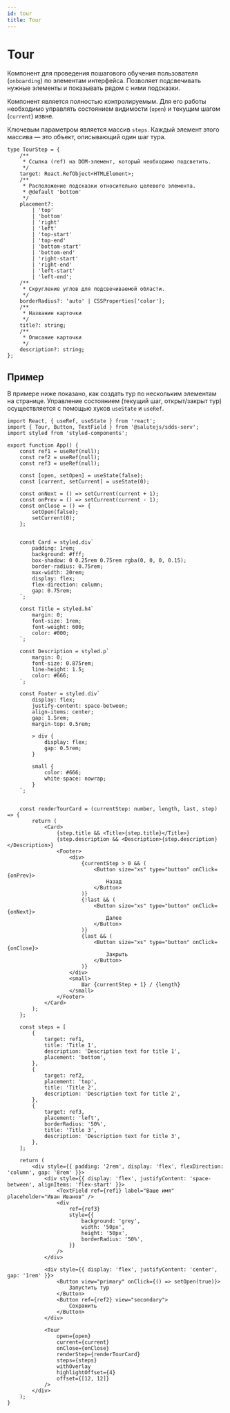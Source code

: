 ```yaml
---
id: tour
title: Tour
---
```



# Tour

Компонент для проведения пошагового обучения пользователя (`onboarding`) по элементам интерфейса. Позволяет подсвечивать нужные элементы и показывать рядом с ними подсказки.

<PropsTable name="Tour" />

Компонент является полностью контролируемым. Для его работы необходимо управлять состоянием видимости (`open`) и текущим шагом (`current`) извне.

Ключевым параметром является массив `steps`. Каждый элемент этого массива — это объект, описывающий один шаг тура.

```tsx
type TourStep = {
    /**
     * Ссылка (ref) на DOM-элемент, который необходимо подсветить.
     */
    target: React.RefObject<HTMLElement>;
    /**
     * Расположение подсказки относительно целевого элемента.
     * @default 'bottom'
     */
    placement?:
        | 'top'
        | 'bottom'
        | 'right'
        | 'left'
        | 'top-start'
        | 'top-end'
        | 'bottom-start'
        | 'bottom-end'
        | 'right-start'
        | 'right-end'
        | 'left-start'
        | 'left-end';
    /**
     * Скругление углов для подсвечиваемой области.
     */
    borderRadius?: 'auto' | CSSProperties['color'];
    /**
     * Название карточки
     */
    title?: string;
    /**
     * Описание карточки
     */
    description?: string;
};
```

## Пример

В примере ниже показано, как создать тур по нескольким элементам на странице. Управление состоянием (текущий шаг, открыт/закрыт тур) осуществляется с помощью хуков `useState` и `useRef`.


```tsx live
import React, { useRef, useState } from 'react';
import { Tour, Button, TextField } from '@salutejs/sdds-serv';
import styled from 'styled-components';

export function App() {
    const ref1 = useRef(null);
    const ref2 = useRef(null);
    const ref3 = useRef(null);

    const [open, setOpen] = useState(false);
    const [current, setCurrent] = useState(0);

    const onNext = () => setCurrent(current + 1);
    const onPrev = () => setCurrent(current - 1);
    const onClose = () => {
        setOpen(false);
        setCurrent(0);
    };


    const Card = styled.div`
        padding: 1rem;
        background: #fff;
        box-shadow: 0 0.25rem 0.75rem rgba(0, 0, 0, 0.15);
        border-radius: 0.75rem;
        max-width: 20rem;
        display: flex;
        flex-direction: column;
        gap: 0.75rem;
    `;

    const Title = styled.h4`
        margin: 0;
        font-size: 1rem;
        font-weight: 600;
        color: #000;
    `;

    const Description = styled.p`
        margin: 0;
        font-size: 0.875rem;
        line-height: 1.5;
        color: #666;
    `;

    const Footer = styled.div`
        display: flex;
        justify-content: space-between;
        align-items: center;
        gap: 1.5rem;
        margin-top: 0.5rem;

        > div {
            display: flex;
            gap: 0.5rem;
        }

        small {
            color: #666;
            white-space: nowrap;
        }
    `;


    const renderTourCard = (currentStep: number, length, last, step) => {
        return (
            <Card>
                {step.title && <Title>{step.title}</Title>}
                {step.description && <Description>{step.description}</Description>}
                <Footer>
                    <div>
                        {currentStep > 0 && (
                            <Button size="xs" type="button" onClick={onPrev}>
                                Назад
                            </Button>
                        )}
                        {!last && (
                            <Button size="xs" type="button" onClick={onNext}>
                                Далее
                            </Button>
                        )}
                        {last && (
                            <Button size="xs" type="button" onClick={onClose}>
                                Закрыть
                            </Button>
                        )}
                    </div>
                    <small>
                        Шаг {currentStep + 1} / {length}
                    </small>
                </Footer>
            </Card>
        );
    };

    const steps = [
        {
            target: ref1,
            title: 'Title 1',
            description: 'Description text for title 1',
            placement: 'bottom',
        },
        {
            target: ref2,
            placement: 'top',
            title: 'Title 2',
            description: 'Description text for title 2',
        },
        {
            target: ref3,
            placement: 'left',
            borderRadius: '50%',
            title: 'Title 3',
            description: 'Description text for title 3',
        },
    ];

    return (
        <div style={{ padding: '2rem', display: 'flex', flexDirection: 'column', gap: '8rem' }}>
            <div style={{ display: 'flex', justifyContent: 'space-between', alignItems: 'flex-start' }}>
                <TextField ref={ref1} label="Ваше имя" placeholder="Иван Иванов" />
                <div
                    ref={ref3}
                    style={{
                        background: 'grey',
                        width: '50px',
                        height: '50px',
                        borderRadius: '50%',
                    }}
                />
            </div>

            <div style={{ display: 'flex', justifyContent: 'center', gap: '1rem' }}>
                <Button view="primary" onClick={() => setOpen(true)}>
                    Запустить тур
                </Button>
                <Button ref={ref2} view="secondary">
                    Сохранить
                </Button>
            </div>

            <Tour
                open={open}
                current={current}
                onClose={onClose}
                renderStep={renderTourCard}
                steps={steps}
                withOverlay
                highlightOffset={4}
                offset={[12, 12]}
            />
        </div>
    );
}
```
